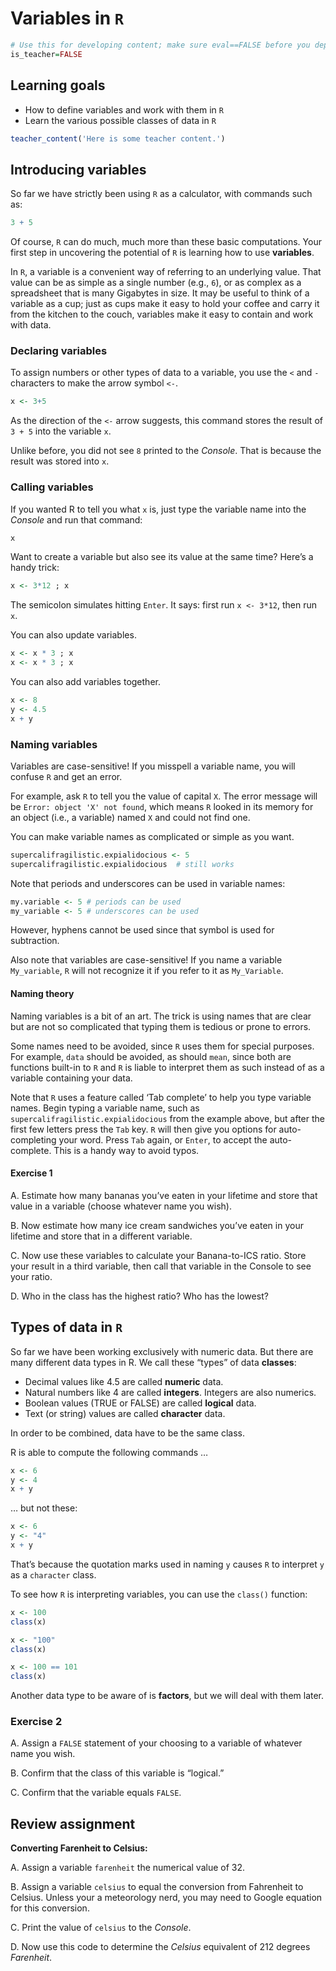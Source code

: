 # Variables in `R`

```r
# Use this for developing content; make sure eval==FALSE before you deploy.
is_teacher=FALSE
```

## Learning goals {-}

* How to define variables and work with them in `R`  
* Learn the various possible classes of data in `R`  

```r
teacher_content('Here is some teacher content.')
```


## Introducing variables {-}

So far we have strictly been using `R` as a calculator, with commands such as: 

```r
3 + 5
```

Of course, `R` can do much, much more than these basic computations. Your first step in uncovering the potential of `R` is learning how to use **variables**.

In `R`, a variable is a convenient way of referring to an underlying value. That value can be as simple as a single number (e.g., `6`), or as complex as a spreadsheet that is many Gigabytes in size. It may be useful to think of a variable as a cup; just as cups make it easy to hold your coffee and carry it from the kitchen to the couch, variables make it easy to contain and work with data.

### Declaring variables {-}

To assign numbers or other types of data to a variable, you use the `<` and `-` characters to make the arrow symbol `<-`.

```r
x <- 3+5
```

As the direction of the `<-` arrow suggests, this command stores the result of `3 + 5` into the variable `x`.

Unlike before, you did not see `8` printed to the *Console*. That is because the result was stored into `x`.


### Calling variables {-}

If you wanted R to tell you what `x` is, just type the variable name into the *Console* and run that command:

```r
x
```

Want to create a variable but also see its value at the same time? Here's a handy trick:

```r
x <- 3*12 ; x

```

The semicolon simulates hitting `Enter`. It says: first run `x <- 3*12`, then run `x`.

You can also update variables.

```r
x <- x * 3 ; x
x <- x * 3 ; x
```

You can also add variables together.

```r
x <- 8
y <- 4.5
x + y
```

### Naming variables  {-}

Variables are case-sensitive! If you misspell a variable name, you will confuse `R` and get an error.  

For example, ask `R` to tell you the value of capital `X`. The error message will be `Error: object 'X' not found`, which means `R` looked in its memory for an object (i.e., a variable) named `X` and could not find one.

You can make variable names as complicated or simple as you want.

```r
supercalifragilistic.expialidocious <- 5
supercalifragilistic.expialidocious  # still works
```

Note that periods and underscores can be used in variable names:

```r
my.variable <- 5 # periods can be used
my_variable <- 5 # underscores can be used
```

However, hyphens cannot be used since that symbol is used for subtraction.

Also note that variables are case-sensitive! If you name a variable `My_variable`, `R` will not recognize it if you refer to it as `My_Variable`.

#### Naming theory {-}

Naming variables is a bit of an art. The trick is using names that are clear but are not so complicated that typing them is tedious or prone to errors.

Some names need to be avoided, since `R` uses them for special purposes. For example, `data` should be avoided, as should `mean`, since both are functions built-in to `R` and `R` is liable to interpret them as such instead of as a variable containing your data.

Note that `R` uses a feature called 'Tab complete' to help you type variable names. Begin typing a variable name, such as `supercalifragilistic.expialidocious` from the example above, but after the first few letters press the `Tab` key. `R` will then give you options for auto-completing your word. Press `Tab` again, or `Enter`, to accept the auto-complete. This is a handy way to avoid typos.


#### Exercise 1 {-}

A. Estimate how many bananas you've eaten in your lifetime and store that value in a variable (choose whatever name you wish).  

B. Now estimate how many ice cream sandwiches you've eaten in your lifetime and store that in a different variable.  

C. Now use these variables to calculate your Banana-to-ICS ratio. Store your result in a third variable, then call that variable in the Console to see your ratio.  

D. Who in the class has the highest ratio? Who has the lowest?  



## Types of data in `R` {-}

So far we have been working exclusively with numeric data. But  there are many different data types in R. We call these “types” of data **classes**:

* Decimal values like 4.5 are called **numeric** data.
* Natural numbers like 4 are called **integers**. Integers are also numerics.
* Boolean values (TRUE or FALSE) are called **logical** data.
* Text (or string) values are called **character** data.

In order to be combined, data have to be the same class. 

R is able to compute the following commands ...

```r
x <- 6
y <- 4
x + y
```

... but not these:

```r
x <- 6
y <- "4"
x + y
```

That's because the quotation marks used in naming `y` causes `R` to interpret `y` as a `character` class.

To see how `R` is interpreting variables, you can use the `class()` function:

```r
x <- 100
class(x)

x <- "100"
class(x)

x <- 100 == 101
class(x)
```

Another data type to be aware of is **factors**, but we will deal with them later.


### Exercise 2 {-}

A. Assign a `FALSE` statement of your choosing to a variable of whatever name you wish.  

B. Confirm that the class of this variable is “logical.”  

C. Confirm that the variable equals `FALSE`.  


## Review assignment {-}

**Converting Farenheit to Celsius:**  

A. Assign a variable `farenheit` the numerical value of 32.  

B. Assign a variable `celsius` to equal the conversion from Fahrenheit to Celsius. Unless your a meteorology nerd, you may need to Google equation for this conversion. 

C. Print the value of `celsius` to the *Console*.  

D. Now use this code to determine the *Celsius* equivalent of 212 degrees *Farenheit*.

